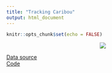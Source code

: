 ```yaml
---
title: "Tracking Caribou"
output: html_document
---
```


```r
knitr::opts_chunk$set(echo = FALSE)
```

<style type="text/css">
h1.title {
  font-size: 38px;
  color: DarkRed;
  text-align: center;
}

h4.author { /* Header 4 - and the author and data headers use this too  */
    font-size: 18px;
  font-family: "Times New Roman", Times, serif;
  color: DarkRed;
  text-align: center;
}

.btn {
    background-color: #e6f0ff;
    border-radius: 5px; padding: 5px;
}
</style>

<center>
![](/Users/spandana/Desktop/Data_science_projects/TidyTuesday/Cariboupatterns/Caribou_migration.gif)
</center>

[Data source](https://www.movebank.org/cms/movebank-content/about-movebank)  
[Code](https://github.com/smakeneni/TidyTuesday/blob/master/Caribou_06_23/Caribou_animated.R)
